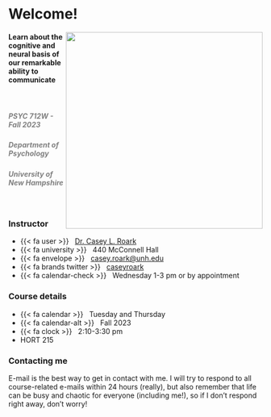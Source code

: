 # Welcome! {.unnumbered}

![](images/volodymyr-hryshchenko-V5vqWC9gyEU-unsplash.jpg){style="float:right;"fig-alt="A speech bubble made in the empty space of yellow post-it notes. Image via Unsplash by Volodymyr Hryshchenko." width="390"}

#### Learn about the cognitive and neural basis of our remarkable ability to communicate

 

##### [PSYC 712W - Fall 2023]{style="color: gray"} 

##### [Department of Psychology]{style="color: gray"} 

##### [University of New Hampshire]{style="color: gray"}

 



::: home
::: {.grid .course-details}
::: {.g-col-4 .g-col-sm-6 .g-col-md-4}
### Instructor {-}

-   {{< fa user >}}   [Dr. Casey L. Roark](https://www.roarklab.com)
-   {{< fa university >}}   440 McConnell Hall
-   {{< fa envelope >}}   [casey.roark\@unh.edu](mailto:casey.roark@unh.edu)
-   {{< fa brands twitter >}}   [caseyroark](https://www.twitter.com/caseyroark)
-   {{< fa calendar-check >}}   Wednesday 1-3 pm or by appointment
:::

::: {.g-col-4 .g-col-sm-6 .g-col-md-4}
### Course details {-}

-   {{< fa calendar >}}   Tuesday and Thursday
-   {{< fa calendar-alt >}}   Fall 2023
-   {{< fa clock >}}   2:10-3:30 pm
-   HORT 215
:::



::: {.g-col-4  .g-col-md-4 .contact-policy}
### Contacting me {-}

E-mail is the best way to get in contact with me. I will try to respond to all course-related e-mails within 24 hours (really), but also remember that life can be busy and chaotic for everyone (including me!), so if I don’t respond right away, don’t worry!


:::
:::

:::

